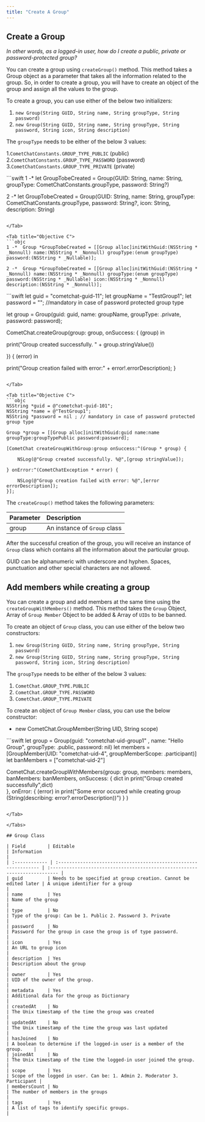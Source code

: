 ```yaml
---
title: "Create A Group"
---
```




## Create a Group

*In other words, as a logged-in user, how do I create a public, private or password-protected group?*

You can create a group using `createGroup()` method. This method takes a Group object as a parameter that takes all the information related to the group. So, in order to create a group, you will have to create an object of the group and assign all the values to the group.

To create a group, you can use either of the below two initializers:

1. `new Group(String GUID, String name, String groupType, String password)`
2. `new Group(String GUID, String name, String groupType, String password, String icon, String description)`

The `groupType` needs to be either of the below 3 values:

1.`CometChatConstants.GROUP_TYPE_PUBLIC` (public) 2.`CometChatConstants.GROUP_TYPE_PASSWORD` (password) 3.`CometChatConstants.GROUP_TYPE_PRIVATE` (private)

<Tabs>
<Tab title="Swift">
```swift
1 -* let GroupTobeCreated = Group(GUID: String, name: String, groupType: CometChatConstants.groupType, password: String?)

2 -* let GroupTobeCreated = Group(GUID: String, name: String, groupType: CometChatConstants.groupType, password: String?, icon: String, description: String)
```

</Tab>

<Tab title="Objective C">
```objc
1 -*  Group *GroupTobeCreated = [[Group alloc]initWithGuid:(NSString * _Nonnull) name:(NSString * _Nonnull) groupType:(enum groupType) password:(NSString * _Nullable)];
    
2 -*  Group *GroupTobeCreated = [[Group alloc]initWithGuid:(NSString * _Nonnull) name:(NSString * _Nonnull) groupType:(enum groupType) password:(NSString * _Nullable) icon:(NSString * _Nonnull) description:(NSString * _Nonnull)];
```

</Tab>

</Tabs>

<Tabs>
<Tab title="Swift">
```swift
let guid = "cometchat-guid-11";
let groupName = "TestGroup1";
let password = ""; //mandatory in case of password protected group type

let group = Group(guid: guid, name: groupName, groupType: .private, password: password);

CometChat.createGroup(group: group, onSuccess: { (group) in

  print("Group created successfully. " + group.stringValue())

}) { (error) in

  print("Group creation failed with error:" + error!.errorDescription);
}
```

</Tab>

<Tab title="Objective C">
```objc
NSString *guid = @"cometchat-guid-101";
NSString *name = @"TestGroup1";
NSString *password = nil ; // mandatory in case of password protected group type

Group *group = [[Group alloc]initWithGuid:guid name:name groupType:groupTypePublic password:password];

[CometChat createGroupWithGroup:group onSuccess:^(Group * group) {
    
    NSLog(@"Group created successfully. %@",[group stringValue]);
    
} onError:^(CometChatException * error) {
    
    NSLog(@"Group creation failed with error: %@",[error errorDescription]);
}];
```

</Tab>

</Tabs>

The `createGroup()` method takes the following parameters:

| Parameter | Description                  |
| :--------- | :---------------------------- |
| group     | An instance of `Group` class |

After the successful creation of the group, you will receive an instance of `Group` class which contains all the information about the particular group.

<Warning>

GUID can be alphanumeric with underscore and hyphen. Spaces, punctuation and other special characters are not allowed.

</Warning>

## Add members while creating a group

You can create a group and add members at the same time using the `createGroupWithMembers()` method. This method takes the `Group` Object, Array of `Group Member` Object to be added & Array of `UIDs` to be banned.

To create an object of `Group` class, you can use either of the below two constructors:

1. `new Group(String GUID, String name, String groupType, String password)`
2. `new Group(String GUID, String name, String groupType, String password, String icon, String description)`

The `groupType` needs to be either of the below 3 values:

1. `CometChat.GROUP_TYPE.PUBLIC`
2. `CometChat.GROUP_TYPE.PASSWORD`
3. `CometChat.GROUP_TYPE.PRIVATE`

To create an object of `Group Member` class, you can use the below constructor:

* new CometChat.GroupMember(String UID, String scope)

<Tabs>
<Tab title="Swift">
```swift
let group = Group(guid: "cometchat-uid-group1" , name: "Hello Group", groupType: .public, password: nil)
let members = [GroupMember(UID: "cometchat-uid-4", groupMemberScope: .participant)]
let banMembers = ["cometchat-uid-2"]
        
CometChat.createGroupWithMembers(group: group, members: members, banMembers: banMembers, onSuccess: {
	dict in
		print("Group created successfully",dict)  
	}, onError: { (error) in
    print("Some error occured while creating group \(String(describing: error?.errorDescription))")
  }
)
```

</Tab>

</Tabs>

## Group Class

| Field        | Editable                                                        | Information                                                               |
| :------------ | :--------------------------------------------------------------- | :------------------------------------------------------------------------- |
| guid         | Needs to be specified at group creation. Cannot be edited later | A unique identifier for a group                                           |
| name         | Yes                                                             | Name of the group                                                         |
| type         | No                                                              | Type of the group: Can be 1. Public 2. Password 3. Private                |
| password     | No                                                              | Password for the group in case the group is of type password.             |
| icon         | Yes                                                             | An URL to group icon                                                      |
| description  | Yes                                                             | Description about the group                                               |
| owner        | Yes                                                             | UID of the owner of the group.                                            |
| metadata     | Yes                                                             | Additional data for the group as Dictionary                               |
| createdAt    | No                                                              | The Unix timestamp of the time the group was created                      |
| updatedAt    | No                                                              | The Unix timestamp of the time the group was last updated                 |
| hasJoined    | No                                                              | A boolean to determine if the logged-in user is a member of the group.    |
| joinedAt     | No                                                              | The Unix timestamp of the time the logged-in user joined the group.       |
| scope        | Yes                                                             | Scope of the logged in user. Can be: 1. Admin 2. Moderator 3. Participant |
| membersCount | No                                                              | The number of members in the groups                                       |
| tags         | Yes                                                             | A list of tags to identify specific groups.                               |
